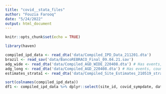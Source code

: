 ```yaml
---
title: "covid__stata_files"
author: "Fouzia Farooq"
date: "5/24/2022"
output: html_document
---
```


```r
knitr::opts_chunk$set(echo = TRUE)
```

```r
library(haven)
```


```r
compiled_ipd_data <- read_dta('data/Compiled_IPD_Data_211201.dta')
brazil <- read_sav('data/BancoREBRACO_Final_09.04.21.sav')
adg_wide <- read_dta('data/Compiled_AGD_WIDE_220408.dta') # Has events, country, but no dates.
adg_long <- read_dta('data/Compiled_AGD_220408.dta') # Has events, country, but no dates.
estimates_strata1 <- read_dta('data/Compiled_Site_Estimates_210519_strata1.dta') # doesn't have dates.  Looks like analyzed file not raw data. 
```

```r
sort(colnames(compiled_ipd_data))
df1 <- compiled_ipd_data %>% dplyr::select(site_id, covid_sympdate, date_onset_or_test)

```

